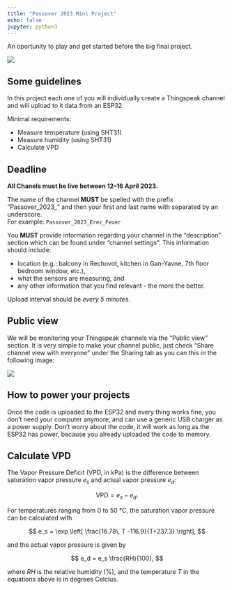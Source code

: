 ```yaml
---
title: "Passover 2023 Mini Project"
echo: false
jupyter: python3
---
```


An oportunity to play and get started before the big final project.

![](/archive/figures/matzo_electronics.png)

## <span class="iconify" data-icon="ic:round-rule"></span> Some guidelines

In this project each one of you will individually create a Thingspeak channel and will upload to it data from an ESP32.

Minimal requirements:

* Measure temperature (using SHT31)
* Measure humidity (using SHT31)
* Calculate VPD
<!-- * Make use of at least one more "unique" sensor -->

## <span class="iconify" data-icon="uil:schedule"></span> Deadline

**All Chanels must be live between 12--16 April 2023.**

The name of the channel **MUST** be spelled with the prefix "Passover_2023_" and then your first and last name with separated by an underscore.  
For example: `Passover_2023_Erez_Feuer`

You **MUST** provide information regarding your channel in the "description" section which can be found under "channel settings". This information should include:

* location (e.g.: balcony in Rechovot, kitchen in Gan-Yavne, 7th floor bedroom window, etc.),
* what the sensors are measuring, and
* any other information that you find relevant - the more the better.
 
Upload interval should be *every 5 minutes*.

## <span class="iconify" data-icon="fa-solid:binoculars"></span> Public view

We will be monitoring your Thingspeak channels via the "Public view" section. It is very simple to make your channel public, just check "Share channel view with everyone" under the Sharing tab as you can this in the following image:  

![](/archive/figures/shared_view.jpg)

## <span class="iconify" data-icon="ic:baseline-power"></span> How to power your projects

Once the code is uploaded to the ESP32 and every thing works fine, you don't need your computer anymore, and can use a generic USB charger as a power supply. Don't worry about the code, it will work as long as the ESP32 has power, because you already uploaded the code to memory. 

## Calculate VPD

The Vapor Pressure Deficit (VPD, in kPa) is the difference between saturation vapor pressure $e_s$ and actual vapor pressure $e_d$:

$$\text{VPD} = e_s - e_d.$$

For temperatures ranging from 0 to 50 °C, the saturation vapor pressure can be calculated with

$$
e_s = \exp \left[ \frac{16.78\, T -116.9}{T+237.3} \right],
$$

and the actual vapor pressure is given by

$$
e_d = e_s \frac{RH}{100},
$$

where $RH$ is the relative humidity (%), and the temperature $T$ in the equations above is in degrees Celcius.
